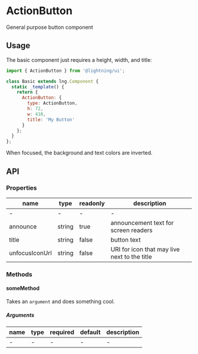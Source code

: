
# ActionButton

General purpose button component

## Usage

The basic component just requires a height, width, and title:

```js
import { ActionButton } from '@lightning/ui';

class Basic extends lng.Component {
  static _template() {
    return {
      ActionButton: {
        type: ActionButton,
        h: 72,
        w: 410,
        title: 'My Button'
      }
    };
  }
};
```

<Preview>
  <Story id="actionbutton--basic" />
</Preview>

When focused, the background and text colors are inverted.

<Preview>
  <Story id="actionbutton--focused" />
</Preview>

## API

### Properties

name|type|readonly|description
--|--|--|--
-|-|-|-
announce|string|true|announcement text for screen readers
title|string|false|button text
unfocusIconUrl|string|false|URI for icon that may live next to the title


### Methods

#### someMethod

Takes an `argument` and does something cool.

##### Arguments

name|type|required|default|description
--|--|--|--|--
-|-|-|-|-
